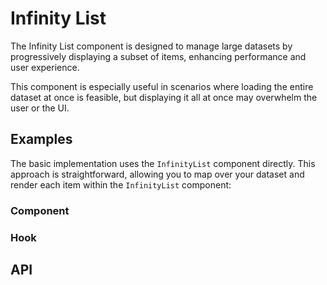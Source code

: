 
<Meta of={InfinityListStories} />

# Infinity List
The Infinity List component is designed to manage large datasets by progressively 
displaying a subset of items, enhancing performance and user experience. 

This component is especially useful in scenarios where loading the entire dataset at 
once is feasible, but displaying it all at once may overwhelm the user or the UI.

<ToggleCanvas sourceState="shown" of={InfinityListStories.Simple} />

## Examples
The basic implementation uses the `InfinityList` component directly. 
This approach is straightforward, allowing you to map over your dataset and render each item within the `InfinityList` component:

### Component
<ToggleCanvas sourceState="shown" of={InfinityListStories.Simple}/>

### Hook
<ToggleCanvas sourceState="shown" of={InfinityListStories.Hook}/>

## API
<PropsTable name="InfinityList" />
